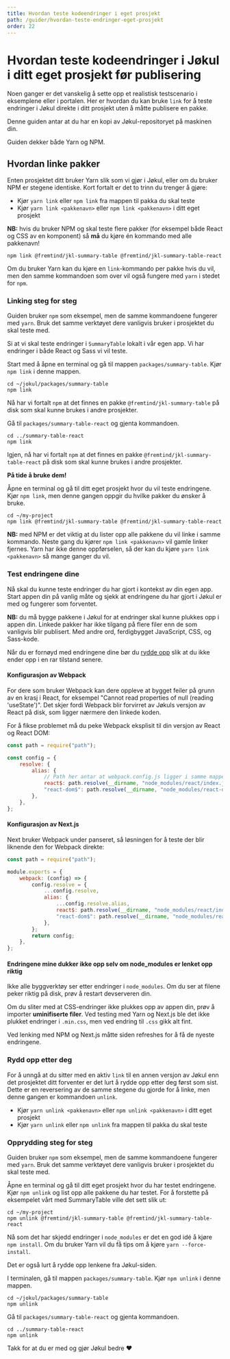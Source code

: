 ```yaml
---
title: Hvordan teste kodeendringer i eget prosjekt
path: /guider/hvordan-teste-endringer-eget-prosjekt
order: 22
---
```


# Hvordan teste kodeendringer i Jøkul i ditt eget prosjekt før publisering

<Ingress>
    Noen ganger er det vanskelig å sette opp et realistisk testscenario i eksemplene eller i portalen. Her er hvordan du
    kan bruke <code>link</code> for å teste endringer i Jøkul direkte i ditt prosjekt uten å måtte publisere en pakke.
</Ingress>

Denne guiden antar at du har en kopi av Jøkul-repositoryet på maskinen din.

Guiden dekker både Yarn og NPM.

## Hvordan linke pakker

Enten prosjektet ditt bruker Yarn slik som vi gjør i Jøkul, eller om du bruker NPM er stegene identiske. Kort fortalt er det to trinn du trenger å gjøre:

-   Kjør `yarn link` eller `npm link` fra mappen til pakka du skal teste
-   Kjør `yarn link <pakkenavn>` eller `npm link <pakkenavn>` i ditt eget prosjekt

**NB:** hvis du bruker NPM og skal teste flere pakker (for eksempel både React og CSS av en komponent) så **må** du kjøre én kommando med alle pakkenavn!

```
npm link @fremtind/jkl-summary-table @fremtind/jkl-summary-table-react
```

Om du bruker Yarn kan du kjøre en `link`-kommando per pakke hvis du vil, men den samme kommandoen som over vil også fungere med `yarn` i stedet for `npm`.

### Linking steg for steg

<div className="jkl-portal-paragraph">
    <InfoMessageBox role="none presentation" fullWidth>
        <p className="jkl-small">
            Guiden bruker <code>npm</code> som eksempel, men de samme kommandoene fungerer med <code>yarn</code>. Bruk
            det samme verktøyet dere vanligvis bruker i prosjektet du skal teste med.
        </p>
    </InfoMessageBox>
</div>

Si at vi skal teste endringer i `SummaryTable` lokalt i vår egen app. Vi har endringer i både React og Sass vi vil teste.

Start med å åpne en terminal og gå til mappen `packages/summary-table`. Kjør `npm link` i denne mappen.

```
cd ~/jokul/packages/summary-table
npm link
```

Nå har vi fortalt `npm` at det finnes en pakke `@fremtind/jkl-summary-table` på disk som skal kunne brukes i andre prosjekter.

Gå til `packages/summary-table-react` og gjenta kommandoen.

```
cd ../summary-table-react
npm link
```

Igjen, nå har vi fortalt `npm` at det finnes en pakke `@fremtind/jkl-summary-table-react` på disk som skal kunne brukes i andre prosjekter.

**På tide å bruke dem!**

Åpne en terminal og gå til ditt eget prosjekt hvor du vil teste endringene. Kjør `npm link`, men denne gangen oppgir du hvilke pakker du ønsker å bruke.

```
cd ~/my-project
npm link @fremtind/jkl-summary-table @fremtind/jkl-summary-table-react
```

**NB:** med NPM er det viktig at du lister opp alle pakkene du vil linke i samme kommando. Neste gang du kjører `npm link <pakkenavn>` vil gamle linker fjernes. Yarn har ikke denne oppførselen, så der kan du kjøre `yarn link <pakkenavn>` så mange ganger du vil.

### Test endringene dine

Nå skal du kunne teste endringer du har gjort i kontekst av din egen app. Start appen din på vanlig måte og sjekk at endringene du har gjort i Jøkul er med og fungerer som forventet.

**NB:** du må bygge pakkene i Jøkul for at endringer skal kunne plukkes opp i appen din. Linkede pakker har ikke tilgang på flere filer enn de som vanligvis blir publisert. Med andre ord, ferdigbygget JavaScript, CSS, og Sass-kode.

Når du er fornøyd med endringene dine bør du [rydde opp](#rydd-opp-etter-deg) slik at du ikke ender opp i en rar tilstand senere.

#### Konfigurasjon av Webpack

For dere som bruker Webpack kan dere oppleve at bygget feiler på grunn av en krasj i React, for eksempel "Cannot read properties of null (reading 'useState')". Det skjer fordi Webpack blir forvirret av Jøkuls versjon av React på disk, som ligger nærmere den linkede koden.

For å fikse problemet må du peke Webpack eksplisit til din versjon av React og React DOM:

```js
const path = require("path");

const config = {
    resolve: {
        alias: {
            // Path her antar at webpack.config.js ligger i samme mappe som node_modules/
            react$: path.resolve(__dirname, "node_modules/react/index.js"),
            "react-dom$": path.resolve(__dirname, "node_modules/react-dom/index.js"),
        },
    },
};
```

#### Konfigurasjon av Next.js

Next bruker Webpack under panseret, så løsningen for å teste der blir liknende den for Webpack direkte:

```js
const path = require("path");

module.exports = {
    webpack: (config) => {
        config.resolve = {
            ...config.resolve,
            alias: {
                ...config.resolve.alias,
                react$: path.resolve(__dirname, "node_modules/react/index.js"),
                "react-dom$": path.resolve(__dirname, "node_modules/react-dom/index.js"),
            },
        };
        return config;
    },
};
```

#### Endringene mine dukker ikke opp selv om node_modules er lenket opp riktig

Ikke alle byggverktøy ser etter endringer i `node_modules`. Om du ser at filene peker riktig på disk, prøv å restart devserveren din.

Om du sliter med at CSS-endringer ikke plukkes opp av appen din, prøv å importer **uminifiserte filer**. Ved testing med Yarn og Next.js ble det ikke plukket endringer i `.min.css`, men ved endring til `.css` gikk alt fint.

Ved lenking med NPM og Next.js måtte siden refreshes for å få de nyeste endringene.

### Rydd opp etter deg

For å unngå at du sitter med en aktiv `link` til en annen versjon av Jøkul enn det prosjektet ditt forventer er det lurt å rydde opp etter deg først som sist. Dette er en reversering av de samme stegene du gjorde for å linke, men denne gangen er kommandoen `unlink`.

-   Kjør `yarn unlink <pakkenavn>` eller `npm unlink <pakkenavn>` i ditt eget prosjekt
-   Kjør `yarn unlink` eller `npm unlink` fra mappen til pakka du skal teste

### Opprydding steg for steg

<div className="jkl-portal-paragraph">
    <InfoMessageBox role="none presentation" fullWidth>
        <p className="jkl-small">
            Guiden bruker <code>npm</code> som eksempel, men de samme kommandoene fungerer med <code>yarn</code>. Bruk
            det samme verktøyet dere vanligvis bruker i prosjektet du skal teste med.
        </p>
    </InfoMessageBox>
</div>

Åpne en terminal og gå til ditt eget prosjekt hvor du har testet endringene. Kjør `npm unlink` og list opp alle pakkene du har testet. For å forstette på eksempelet vårt med SummaryTable ville det sett slik ut:

```
cd ~/my-project
npm unlink @fremtind/jkl-summary-table @fremtind/jkl-summary-table-react
```

Nå som det har skjedd endringer i `node_modules` er det en god idé å kjøre `npm install`. Om du bruker Yarn vil du få tips om å kjøre `yarn --force-install`.

Det er også lurt å rydde opp lenkene fra Jøkul-siden.

I terminalen, gå til mappen `packages/summary-table`. Kjør `npm unlink` i denne mappen.

```
cd ~/jokul/packages/summary-table
npm unlink
```

Gå til `packages/summary-table-react` og gjenta kommandoen.

```
cd ../summary-table-react
npm unlink
```

Takk for at du er med og gjør Jøkul bedre ♥️
